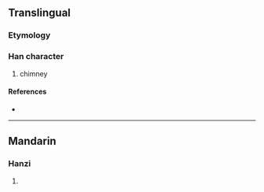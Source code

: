 {{character info/new}}
==Translingual==

===Etymology===
{{Han compound|火|悤|c1=s|c2=p|t1=fire|ls=psc}}

===Han character===
{{Han char|rn=86|rad=火|as=11|sn=15|four=96030|canj=FHWP|ids=⿰火悤}}

# chimney

====References====
* {{Han ref|kx=0680.140|dkj=19326|dj=1091.200|hdz=32229.060|uh=719C|ud=29084|bh=E670|bd=58992}}

----

==Mandarin==

===Hanzi===
{{cmn-hanzi|pin=[[zǒng]] ([[zong3]])|wg=tsung<sup>3</sup>}}

# {{defn|lang=cmn|sort=火11}}